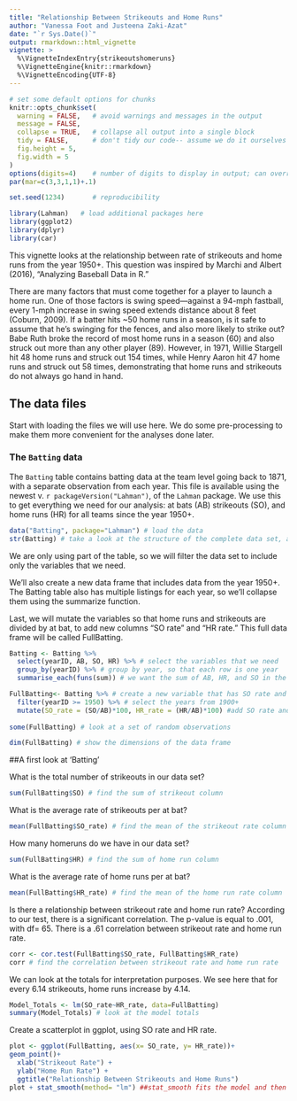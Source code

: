 ```yaml
---
title: "Relationship Between Strikeouts and Home Runs"
author: "Vanessa Foot and Justeena Zaki-Azat"
date: "`r Sys.Date()`"
output: rmarkdown::html_vignette
vignette: >
  %\VignetteIndexEntry{strikeoutshomeruns}
  %\VignetteEngine{knitr::rmarkdown}
  %\VignetteEncoding{UTF-8}
---
```


```r
# set some default options for chunks
knitr::opts_chunk$set(
  warning = FALSE,   # avoid warnings and messages in the output
  message = FALSE,
  collapse = TRUE,   # collapse all output into a single block
  tidy = FALSE,      # don't tidy our code-- assume we do it ourselves
  fig.height = 5,
  fig.width = 5
)
options(digits=4)    # number of digits to display in output; can override with chunk option R.options=list(digits=)
par(mar=c(3,3,1,1)+.1)

set.seed(1234)       # reproducibility
```

```r
library(Lahman)   # load additional packages here 
library(ggplot2) 
library(dplyr)
library(car)
```

This vignette looks at the relationship between rate of strikeouts and home runs from the year 1950+. This question was inspired by Marchi and Albert (2016), "Analyzing Baseball Data in R." 

There are many factors that must come together for a player to launch a home run. One of those factors is swing speed—against a 94-mph fastball, every 1-mph increase in swing speed extends distance about 8 feet (Coburn, 2009). If a batter hits ~50 home runs in a season, is it safe to assume that he’s swinging for the fences, and also more likely to strike out? Babe Ruth broke the record of most home runs in a season (60) and also struck out more than any other player (89). However, in 1971, Willie Stargell hit 48 home runs and struck out 154 times, while Henry Aaron hit 47 home runs and struck out 58 times, demonstrating that home runs and strikeouts do not always go hand in hand. 

## The data files

Start with loading the files we will use here.  We do some pre-processing to make them more convenient for the analyses done later.

### The `Batting` data

The `Batting` table contains batting data at the team level going back to 1871, with a separate observation from each year. This file is available using the newest v. `r packageVersion("Lahman")`, of the `Lahman` package.  We use this to get everything we need for our analysis: at bats (AB) strikeouts (SO), and home runs (HR) for all teams since the year 1950+. 

```r
data("Batting", package="Lahman") # load the data
str(Batting) # take a look at the structure of the complete data set, as it is
```

We are only using part of the table, so we will filter the data set to include only the variables that we need. 

We'll also create a new data frame that includes data from the year 1950+. The Batting table also has multiple listings for each year, so we'll collapse them using the summarize function. 

Last, we will mutate the variables so that home runs and strikeouts are divided by at bat, to add new columns "SO rate" and "HR rate." This full data frame will be called FullBatting.

```r
Batting <- Batting %>%
  select(yearID, AB, SO, HR) %>% # select the variables that we need
  group_by(yearID) %>% # group by year, so that each row is one year
  summarise_each(funs(sum)) # we want the sum of AB, HR, and SO in the other rows

FullBatting<- Batting %>% # create a new variable that has SO rate and HR rate
  filter(yearID >= 1950) %>% # select the years from 1900+
  mutate(SO_rate = (SO/AB)*100, HR_rate = (HR/AB)*100) #add SO rate and HR rate as percentages to our data frame  
  
some(FullBatting) # look at a set of random observations
```

```r
dim(FullBatting) # show the dimensions of the data frame
```

##A first look at 'Batting' 

What is the total number of strikeouts in our data set?
```r
sum(FullBatting$SO) # find the sum of strikeout column
```
What is the average rate of strikeouts per at bat?
```r
mean(FullBatting$SO_rate) # find the mean of the strikeout rate column
```

How many homeruns do we have in our data set?
```r
sum(FullBatting$HR) # find the sum of home run column
```
What is the average rate of home runs per at bat?
```r
mean(FullBatting$HR_rate) # find the mean of the home run rate column
```

Is there a relationship between strikeout rate and home run rate? According to our test, there is a significant correlation. The p-value is equal to .001, with df= 65. There is a .61 correlation between strikeout rate and home run rate. 

```r
corr <- cor.test(FullBatting$SO_rate, FullBatting$HR_rate)
corr # find the correlation between strikeout rate and home run rate
```

We can look at the totals for interpretation purposes. We see here that for every 6.14 strikeouts, home runs increase by 4.14. 
```r
Model_Totals <- lm(SO_rate~HR_rate, data=FullBatting)
summary(Model_Totals) # look at the model totals
```

Create a scatterplot in ggplot, using SO rate and HR rate. 
```r
plot <- ggplot(FullBatting, aes(x= SO_rate, y= HR_rate))+
geom_point()+ 
  xlab("Strikeout Rate") +
  ylab("Home Run Rate") +
  ggtitle("Relationship Between Strikeouts and Home Runs")
plot + stat_smooth(method= "lm") ##stat_smooth fits the model and then we plot the linear regression model
```











